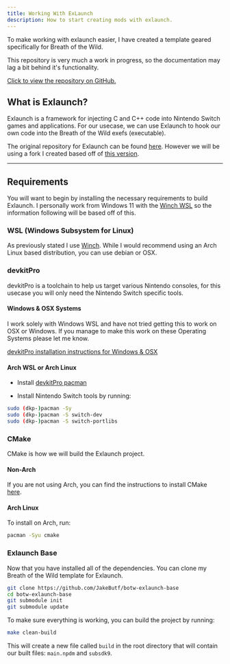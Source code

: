 ```yaml
---
title: Working With ExLaunch
description: How to start creating mods with exlaunch.
---
```



<Card title="Repository" icon="github">
    <p>To make working with exlaunch easier, I have created a template geared specifically for Breath of the Wild.</p>
    <p>This repository is very much a work in progress, so the documentation may lag a bit behind it's functionality.</p>
    <a href="https://github.com/JakeButf/botw-exlaunch-base">Click to view the repository on GitHub.</a>
</Card>

## What is Exlaunch?

Exlaunch is a framework for injecting C and C++ code into Nintendo Switch games and applications. For our usecase, we can use Exlaunch to hook our own code
into the Breath of the Wild exefs (executable).

The original repository for Exlaunch can be found [here](https://github.com/shadowninja108/exlaunch). However we will be using a fork I created based off of [this version](https://github.com/enginelesscc/exlaunch-cmake).

<hr/>

## Requirements

You will want to begin by installing the necessary requirements to build Exlaunch. I personally work from Windows 11 with the [Winch WSL](https://apps.microsoft.com/detail/9MZNMNKSM73X?hl=en-us&gl=US&ocid=pdpshare)
so the information following will be based off of this.

### WSL (Windows Subsystem for Linux)
As previously stated I use [Winch](https://apps.microsoft.com/detail/9MZNMNKSM73X?hl=en-us&gl=US&ocid=pdpshare). While I would recommend using an Arch Linux based distribution, you can use debian or OSX.

### devkitPro
devkitPro is a toolchain to help us target various Nintendo consoles, for this usecase you will only need the Nintendo Switch specific tools. 

#### Windows & OSX Systems
<Aside>I work solely with Windows WSL and have not tried getting this to work on OSX or Windows. If you manage to make this work on these Operating Systems please let me know.</Aside>

[devkitPro installation instructions for Windows & OSX](https://devkitpro.org/wiki/Getting_Started)

#### Arch WSL or Arch Linux
- Install [devkitPro pacman](https://devkitpro.org/wiki/devkitPro_pacman)

- Install Nintendo Switch tools by running:
```bash
sudo (dkp-)pacman -Sy
sudo (dkp-)pacman -S switch-dev
sudo (dkp-)pacman -S switch-portlibs
```

### CMake 
CMake is how we will build the Exlaunch project.

#### Non-Arch
If you are not using Arch, you can find the instructions to install CMake [here](https://cmake.org/download/).

#### Arch Linux
To install on Arch, run:
```bash
pacman -Syu cmake
```

### Exlaunch Base
Now that you have installed all of the dependencies. You can clone my Breath of the Wild template for Exlaunch.

```bash
git clone https://github.com/JakeButf/botw-exlaunch-base
cd botw-exlaunch-base
git submodule init
git submodule update
```

To make sure everything is working, you can build the project by running:

```bash
make clean-build
```

This will create a new file called `build` in the root directory that will contain our built files: `main.npdm` and `subsdk9`.



